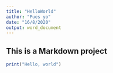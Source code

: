 ---
title: "HelloWorld"
author: "Pues yo"
date: "16/8/2020"
output: word_document
---

## This is a Markdown project
```{r}
print("Hello, world")
```

